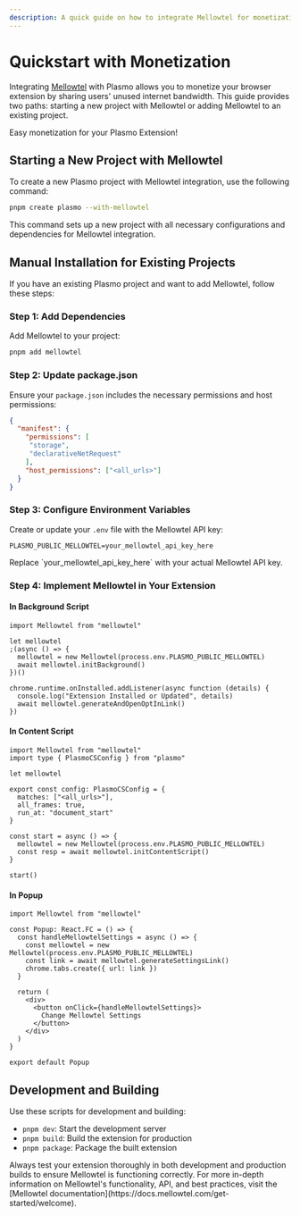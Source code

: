 ```yaml
---
description: A quick guide on how to integrate Mellowtel for monetization in your Plasmo browser extension.
---
```



# Quickstart with Monetization

Integrating [Mellowtel](https://mellowtel.com) with Plasmo allows you to monetize your browser extension by sharing users' unused internet bandwidth. This guide provides two paths: starting a new project with Mellowtel or adding Mellowtel to an existing project.

<Callout emoji="💰">Easy monetization for your Plasmo Extension!</Callout>

## Starting a New Project with Mellowtel

To create a new Plasmo project with Mellowtel integration, use the following command:

```bash
pnpm create plasmo --with-mellowtel
```

This command sets up a new project with all necessary configurations and dependencies for Mellowtel integration.

## Manual Installation for Existing Projects

If you have an existing Plasmo project and want to add Mellowtel, follow these steps:

### Step 1: Add Dependencies

Add Mellowtel to your project:

```bash
pnpm add mellowtel
```

### Step 2: Update package.json

Ensure your `package.json` includes the necessary permissions and host permissions:

```json filename="package.json"
{
  "manifest": {
    "permissions": [
     "storage",
     "declarativeNetRequest"
    ],
    "host_permissions": ["<all_urls>"]
  }
}
```

### Step 3: Configure Environment Variables

Create or update your `.env` file with the Mellowtel API key:

```plaintext filename=".env"
PLASMO_PUBLIC_MELLOWTEL=your_mellowtel_api_key_here
```

<Callout emoji="⚠️">
  Replace `your_mellowtel_api_key_here` with your actual Mellowtel API key.
</Callout>

### Step 4: Implement Mellowtel in Your Extension

#### In Background Script

```tsx filename="background.ts"
import Mellowtel from "mellowtel"

let mellowtel
;(async () => {
  mellowtel = new Mellowtel(process.env.PLASMO_PUBLIC_MELLOWTEL)
  await mellowtel.initBackground()
})()

chrome.runtime.onInstalled.addListener(async function (details) {
  console.log("Extension Installed or Updated", details)
  await mellowtel.generateAndOpenOptInLink()
})
```

#### In Content Script

```tsx filename="content.ts"
import Mellowtel from "mellowtel"
import type { PlasmoCSConfig } from "plasmo"

let mellowtel

export const config: PlasmoCSConfig = {
  matches: ["<all_urls>"],
  all_frames: true,
  run_at: "document_start"
}

const start = async () => {
  mellowtel = new Mellowtel(process.env.PLASMO_PUBLIC_MELLOWTEL)
  const resp = await mellowtel.initContentScript()
}

start()
```

#### In Popup

```tsx filename="popup.tsx"
import Mellowtel from "mellowtel"

const Popup: React.FC = () => {
  const handleMellowtelSettings = async () => {
    const mellowtel = new Mellowtel(process.env.PLASMO_PUBLIC_MELLOWTEL)
    const link = await mellowtel.generateSettingsLink()
    chrome.tabs.create({ url: link })
  }

  return (
    <div>
      <button onClick={handleMellowtelSettings}>
        Change Mellowtel Settings
      </button>
    </div>
  )
}

export default Popup
```

## Development and Building

Use these scripts for development and building:

- `pnpm dev`: Start the development server
- `pnpm build`: Build the extension for production
- `pnpm package`: Package the built extension

<Callout emoji="🚀">
  Always test your extension thoroughly in both development and production
  builds to ensure Mellowtel is functioning correctly.
</Callout>

<Callout emoji="📚">
  For more in-depth information on Mellowtel's functionality, API, and best
  practices, visit the [Mellowtel
  documentation](https://docs.mellowtel.com/get-started/welcome).
</Callout>
